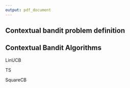 ```yaml
---
output: pdf_document
---
```


## Contextual bandit problem definition


## Contextual Bandit Algorithms

LinUCB

TS

SquareCB